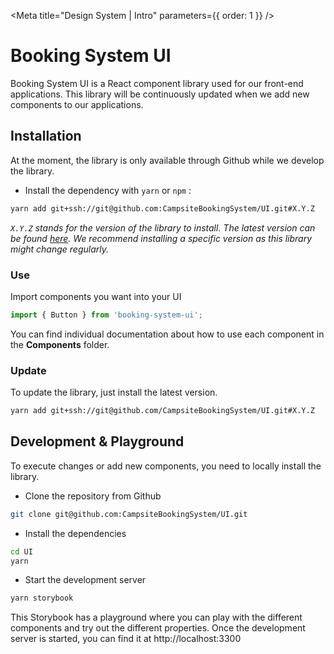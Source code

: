 
<Meta title="Design System | Intro" parameters={{ order: 1 }} />

# Booking System UI

Booking System UI is a React component library used for our front-end applications.
This library will be continuously updated when we add new components to our applications.

## Installation

At the moment, the library is only available through Github while we develop the library.

- Install the dependency with `yarn` or `npm` :

```bash
yarn add git+ssh://git@github.com:CampsiteBookingSystem/UI.git#X.Y.Z
```

_`X.Y.Z` stands for the version of the library to install. The latest version can be found [here](https://github.com/CampsiteBookingSystem/UI/releases). We recommend installing a specific version as this library might change regularly._

### Use

Import components you want into your UI

```jsx
import { Button } from 'booking-system-ui';
```

You can find individual documentation about how to use each component in the **Components** folder.

### Update

To update the library, just install the latest version.

```bash
yarn add git+ssh://git@github.com/CampsiteBookingSystem/UI.git#X.Y.Z
```

## Development & Playground

To execute changes or add new components, you need to locally install the library.

- Clone the repository from Github

```bash
git clone git@github.com:CampsiteBookingSystem/UI.git
```

- Install the dependencies

```bash
cd UI
yarn
```

- Start the development server

```bash
yarn storybook
```

This Storybook has a playground where you can play with the different components and try out the different properties.
Once the development server is started, you can find it at http://localhost:3300
